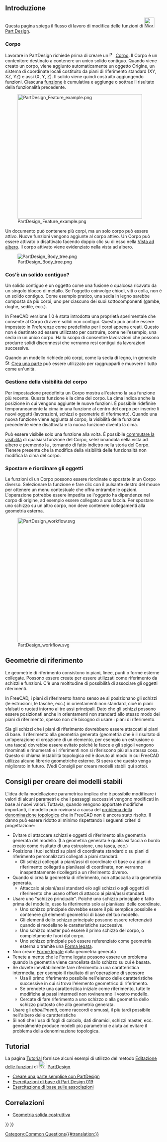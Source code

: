 <languages/>
{{TOCright}}

<span id="Introduction"></span>
== Introduzione ==

Questa pagina spiega il flusso di lavoro di modifica delle funzioni di [[Image:Workbench_PartDesign.svg|32px]] [[PartDesign Workbench/it|Part Design]].

<span id="Body"></span>
=== Corpo ===

Lavorare in PartDesign richiede prima di creare un [[File:PartDesign_Body.svg|16px]] [[PartDesign Body/it|Corpo]]. Il Corpo è un contenitore destinato a contenere un unico solido contiguo. Quando viene creato un corpo, viene aggiunto automaticamente un oggetto Origine, un sistema di coordinate locali costituito da piani di riferimento standard (XY, XZ, YZ) e assi (X, Y, Z). Il solido viene quindi costruito aggiungendo funzioni. Ciascuna [[PartDesign_Feature/it|funzione]] è cumulativa e aggiunge o sottrae il risultato della funzionalità precedente.

[[File:PartDesign_Feature_example.png|400px]]

{{Caption|Modificare delle funzionalità in pratica. Da sinistra a destra:<br>
Corpo con una funzione [[PartDesign_AdditiveBox/it|box]].<br>
Corpo con un box e una funzione [[PartDesign_Chamfer/it|smusso]].<br>
Corpo con un box, uno smusso e una funzione [[PartDesign_Pocket/it|tasca]].}}

Un documento può contenere più corpi, ma un solo corpo può essere attivo. Nuove funzioni vengono aggiunte al corpo attivo. Un Corpo può essere attivato o disattivato facendo doppio clic su di esso nella [[Tree_view/it|Vista ad albero]]. Il corpo attivato viene evidenziato nella vista ad albero.

[[File:PartDesign Body tree.png]]

<span id="What_is_a_contiguous_solid?"></span>
=== Cos'è un solido contiguo? ===

Un solido contiguo è un oggetto come una fusione o qualcosa ricavato da un singolo blocco di metallo. Se l'oggetto coinvolge chiodi, viti o colla, non è un solido contiguo. Come esempio pratico, una sedia in legno sarebbe composta da più corpi, uno per ciascuno dei suoi sottocomponenti (gambe, doghe, sedile, ecc.).

In FreeCAD versione 1.0 è stata introdotta una proprietà sperimentale che consente al Corpo di avere solidi non contigui. Questo può anche essere impostato in [[PartDesign_Preferences/it#Generale|Preferenze]] come predefinito per i corpi appena creati. Questo non è destinato ad essere utilizzato per costruire, come nell'esempio, una sedia in un unico corpo. Ha lo scopo di consentire lavorazioni che possono produrre solidi disconnessi che verranno resi contigui da lavorazioni successive.

Quando un modello richiede più corpi, come la sedia di legno, in generale [[Image:Std_Part.svg|16px]] [[Std Part/it|Crea una parte]] può essere utilizzato per raggrupparli e muovere il tutto come un'unità.

<span id="Body_visibility_management"></span>
=== Gestione della visibilità del corpo ===

Per impostazione predefinita un Corpo mostra all'esterno la sua funzione più recente. Questa funzione è la cima del corpo. La cima indica anche la posizione in cui vengono aggiunte le nuove funzioni. È possibile ridefinire temporaneamente la cima in una funzione al centro del corpo per inserire lì nuovi oggetti (lavorazioni, schizzi o geometrie di riferimento). Quando una nuova funzione viene aggiunta al corpo, la visibilità della funzione precedente viene disattivata e la nuova funzione diventa la cima.

Può essere visibile solo una funzione alla volta. È possibile [[Std_ToggleVisibility/it|commutare la visibilità]] di qualsiasi funzione del Corpo, selezionandola nella vista ad albero e premendo la {{KEY|Barra spaziatrice}}, tornando di fatto indietro nella storia del Corpo. Tienere presente che la modifica della visibilità delle funzionalità non modifica la cima del corpo.

<span id="Moving_and_Reordering_Objects"></span>
=== Spostare e riordinare gli oggetti ===

Le funzioni di un Corpo possono essere riordinate o spostate in un Corpo diverso. Selezionare la funzione e fare clic con il pulsante destro del mouse per ottenere un menu contestuale che offra entrambe le opzioni. L'operazione potrebbe essere impedita se l'oggetto ha dipendenze nel corpo di origine, ad esempio essere collegato a una faccia. Per spostare uno schizzo su un altro corpo, non deve contenere collegamenti alla geometria esterna.

[[Image:PartDesign_workflow.svg|400px]]

{{Caption|Rappresentazione schematica del flusso di lavoro in Part Design.}}

<span id="Datum_geometry"></span>
== Geometrie di riferimento ==

<div class="mw-translate-fuzzy">
Le geometrie di riferimento consistono in piani, linee, punti o forme esterne collegate. Possono essere create per essere utilizzati come riferimento da schizzi e funzioni. C'è una moltitudine di possibilità di associare gli oggetti riferimenti.
</div>

<div class="mw-translate-fuzzy">
In FreeCAD, i piani di riferimento hanno senso se si posizionano gli schizzi (le estrusioni, le tasche, ecc.) in orientamenti non standard, cioè in piani sfalsati o ruotati intorno ai tre assi principali. Dato che gli schizzi possono essere posizionati anche in orientamenti non standard allo stesso modo dei piani di riferimento, spesso non c'è bisogno di usare i piani di riferimento.
</div>

<div class="mw-translate-fuzzy">
Sia gli schizzi che i piani di riferimento dovrebbero essere attaccati ai piani di base. Il riferimento alla geometria generata (geometria che è il risultato di un'operazione di creazione di un elemento, per esempio un estrusione o una tasca) dovrebbe essere evitato poiché le facce e gli spigoli vengono rinominati e rinumerati e i riferimenti non si riferiscono più alla stessa cosa. Questo si chiama instabilità topologica ed è dovuto al modo in cui FreeCAD utilizza alcune librerie geometriche esterne. Si spera che questo venga migliorato in futuro. (Vedi Consigli per creare modelli stabili qui sotto).
</div>

<span id="Advice_for_creating_stable_models"></span>
== Consigli per creare dei modelli stabili ==

<div class="mw-translate-fuzzy">
L'idea della modellazione parametrica implica che è possibile modificare i valori di alcuni parametri e che i passaggi successivi vengono modificati in base ai nuovi valori. Tuttavia, quando vengono apportate modifiche importanti, il modello può rovinarsi a causa del [[Topological_naming_problem/it|problema della denominazione topologica]] che in FreeCAD non è ancora stato risolto. Il danno può essere ridotto al minimo rispettando i seguenti criteri di progettazione:
</div>

<div class="mw-translate-fuzzy">
* Evitare di attaccare schizzi e oggetti di riferimento alla geometria generata del modello. (La geometria generata è qualsiasi faccia o bordo creato come risultato di una estrusione, una tasca, ecc.)
* Posiziona i tuoi schizzi su piani di coordinate standard o su piani di riferimento personalizzati collegati a piani standard.
** Gli schizzi collegati a piani/assi di coordinate di base o a piani di riferimento collegati a piani/assi di coordinate, non verranno inaspettatamente ricollegati a un riferimento diverso.
* Quando si crea la geometria di riferimento, non attaccarla alla geometria generata.
** Attaccalo ai piani/assi standard e/o agli schizzi o agli oggetti di riferimento che usano offset di attacco ai piani/assi standard.
*  Usare uno "schizzo principale". Poiché uno schizzo principale è fatto prima del modello, esso fa riferimento solo ai piani/assi delle coordinate.
** Uno schizzo principale dovrebbe essere il più semplice possibile e contenere gli elementi geometrici di base del tuo modello.
** Gli elementi dello schizzo principale possono essere referenziati quando si modellano le caratteristiche successive.
** Uno schizzo master può essere il primo schizzo del corpo, o completamente fuori dal corpo.
** Uno schizzo principale può essere referenziato come geometria esterna o tramite una [[PartDesign_ShapeBinder/it|Forma legata]].
* Non creare [[PartDesign_ShapeBinder/it|Forme legate]] dalla geometria generata
* Tenete a mente che le [[PartDesign_ShapeBinder/it|Forme legate]] possono essere un problema quando la geometria viene cancellata dallo schizzo su cui è basata.
* Se dovete inevitabilmente fare riferimento a una caratteristica intermedia, per esempio il risultato di un'operazione di spessore
** Usa il primo riferimento possibile nell'elenco delle caratteristiche successive in cui si trova l'elemento geometrico di riferimento.
** Se prendete una caratteristica iniziale come riferimento, tutte le modifiche ai passi intermedi non rovineranno il vostro modello.
** Cercate di fare riferimento a uno schizzo o alla geometria dello schizzo piuttosto che alla geometria generata.
* Usare gli ''abbellimenti'', come raccordi e smussi, il più tardi possibile nell'albero delle caratteristiche
* Si noti che l'uso di fogli di calcolo, dati dinamici, schizzi master, ecc. generalmente produce modelli più parametrici e aiuta ad evitare il problema della denominazione topologica.
</div>

<span id="Tutorials"></span>
==Tutorial==

<div class="mw-translate-fuzzy">
La pagina [[Tutorials/it|Tutorial]] fornisce alcuni esempi di utilizzo del metodo [[Feature_editing/it|Editazione delle funzioni]] di [[Image:Workbench_PartDesign.svg|24px]] [[PartDesign_Workbench/it|PartDesign]]. 
* [[Creating_a_simple_part_with_PartDesign/it|Creare una parte semplice con PartDesign]]
* [[Basic_Part_Design_Tutorial_019/it|Esercitazioni di base di Part Design 019]]
* [[Basic_Attachment_Tutorial/it|Esercitazione di base sulle associazioni]]
</div>

<span id="Related"></span>
==Correlazioni==

* [[Constructive_solid_geometry/it|Geometria solida costruttiva]]


{{PartDesign Tools navi{{#translation:}}}}
{{Userdocnavi{{#translation:}}}}
[[Category:Common Questions{{#translation:}}]]